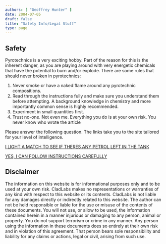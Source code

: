 ```yaml
---
authors: [ "Geoffrey Hunter" ]
date: 2004-07-05
draft: false
title: "Safety Info/Legal Stuff"
type: page
---
```



## Safety

Pyrotechnics is a very exciting hobby. Part of the reason for this is the inherent danger, as you are playing around with very energetic chemicals that have the potential to burn and/or explode. There are some rules that should never broken in pyrotechnics:

1. Never smoke or have a naked flame around any pyrotechnic compositions.
2. Read through the instructions fully and make sure you understand them before attempting. A background knowledge in chemistry and more importantly common sense is highly recommended.
3. Experiment in small quantities first.
4. Trust no-one. Not even me. Everything you do is at your own risk. You never know who wrote the article

Please answer the following question. The links take you to the site tailored for your level of intelligence.

[I LIGHT A MATCH TO SEE IF THERES ANY PETROL LEFT IN THE TANK](https://www.disney.com/)

[YES, I CAN FOLLOW INSTRUCTIONS CAREFULLY](/pyrotechnics/)

## Disclaimer

The information on this website is for informational purposes only and to be used at your own risk. CladLabs makes no representations or warranties of any kind with respect to this website or its contents. CladLabs is not liable for any damages directly or indirectly related to this website. The author can not be held responsible or liable for the use or misuse of the contents of these documents. You will not use, or allow to be used, the information contained herein in a manner injurious or damaging to any person, animal or property. You do not support terrorism or crime in any manner. Any person using the information in these documents does so entirely at their own risk and in violation of this agreement. That person bears sole responsibility and liability for any claims or actions, legal or civil, arising from such use.
